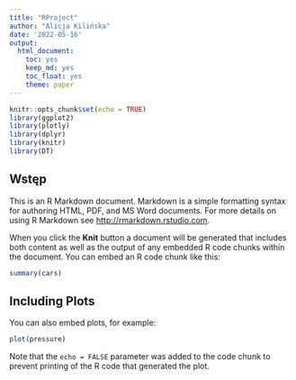 ```yaml
---
title: "RProject"
author: "Alicja Kilińska"
date: '2022-05-16'
output: 
  html_document: 
    toc: yes
    keep_md: yes
    toc_float: yes
    theme: paper
---
```


<!-- 
Library to install
- ggplot2
- plotly
- dplyr
- knitr
- DT
-->

<!-- Load the libraries -->
<!-- Hide warnings and messages -->

```r
knitr::opts_chunk$set(echo = TRUE)
library(ggplot2)
library(plotly)
library(dplyr)
library(knitr)
library(DT)
```

## Wstęp

This is an R Markdown document. Markdown is a simple formatting syntax for authoring HTML, PDF, and MS Word documents. For more details on using R Markdown see <http://rmarkdown.rstudio.com>.

When you click the **Knit** button a document will be generated that includes both content as well as the output of any embedded R code chunks within the document. You can embed an R code chunk like this:

```r
summary(cars)
```

## Including Plots

You can also embed plots, for example:

```r
plot(pressure)
```

Note that the `echo = FALSE` parameter was added to the code chunk to prevent printing of the R code that generated the plot.
